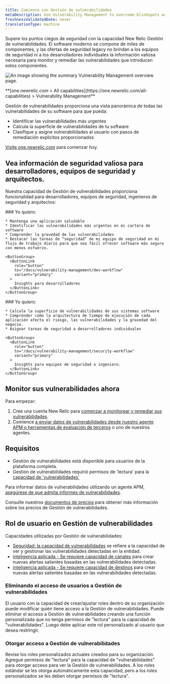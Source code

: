 ```yaml
---
title: Comience con Gestión de vulnerabilidades
metaDescription: Use Vulnerability Management to overcome blindspots and remediate vulnerabilities.
freshnessValidatedDate: never
translationType: machine
---
```



Supere los puntos ciegos de seguridad con la capacidad New Relic Gestión de vulnerabilidades. El software moderno se compone de miles de componentes, y las ofertas de seguridad legacy no brindan a los equipos de seguridad ni a los desarrolladores individuales la información valiosa necesaria para monitor y remediar las vulnerabilidades que introducen estos componentes.

<img
  title="Vulnerability Management overview"
  alt="An image showing the summary Vulnerability Management overview page."
  src={vmOverview}
/>

<figcaption>
  <DNT>
    **[one.newrelic.com > All capabilities](https://one.newrelic.com/all-capabilities) > Vulnerability Management**
  </DNT>
</figcaption>

Gestión de vulnerabilidades proporciona una vista panorámica de todas las vulnerabilidades de su software para que pueda:

* Identificar las vulnerabilidades más urgentes
* Calcula la superficie de vulnerabilidades de tu software
* Clasifique y asigne vulnerabilidades al usuario con pasos de remediación explícitos proporcionados

[Visite one.newrelic.com](https://one.newrelic.com/vulnerability-management) para comenzar hoy.

## Vea información de seguridad valiosa para desarrolladores, equipos de seguridad y arquitectos.

Nuestra capacidad de Gestión de vulnerabilidades proporciona funcionalidad para desarrolladores, equipos de seguridad, ingenieros de seguridad y arquitectos:

<SideBySide>
  <Side>
    ### Yo quiero:

    * Mantenga una aplicación saludable
    * Identificar las vulnerabilidades más urgentes en mi cartera de software
    * Comprender la gravedad de las vulnerabilidades
    * Destacar las tareas de “seguridad” de mi equipo de seguridad en mi flujo de trabajo diario para que sea fácil ofrecer software más seguro con menos esfuerzo.

    <ButtonGroup>
      <ButtonLink
        role="button"
        to="/docs/vulnerability-management/dev-workflow"
        variant="primary"
      >
        Insights para desarrolladores
      </ButtonLink>
    </ButtonGroup>
  </Side>

  <Side>
    ### Yo quiero:

    * Calcule la superficie de vulnerabilidades de sus sistemas software
    * Comprender cómo la arquitectura de tiempo de ejecución de cada aplicación afecta el riesgo, las vulnerabilidades y la gravedad del negocio.
    * Asignar tareas de seguridad a desarrolladores individuales

    <ButtonGroup>
      <ButtonLink
        role="button"
        to="/docs/vulnerability-management/security-workflow"
        variant="primary"
      >
        Insights para equipos de seguridad o ingeniero.
      </ButtonLink>
    </ButtonGroup>
  </Side>
</SideBySide>

## Monitor sus vulnerabilidades ahora

Para empezar:

1. Cree una cuenta New Relic para [comenzar a monitorear y remediar sus vulnerabilidades](https://one.newrelic.com/vulnerability-management).
2. Comience [a enviar datos de vulnerabilidades desde nuestro agente APM o herramientas de evaluación de terceros](/docs/vulnerability-management/integrations/intro) o uno de nuestros agentes.

## Requisitos

* Gestión de vulnerabilidades está disponible para usuarios de la plataforma completa.
* Gestión de vulnerabilidades requirió permisos de 'lectura' para la [capacidad de 'vulnerabilidades'](/docs/accounts/accounts-billing/new-relic-one-user-management/user-permissions/#security)

Para informar datos de vulnerabilidades utilizando un agente APM, [asegúrese de que admita informes de vulnerabilidades](/docs/vulnerability-management/integrations/intro/#apm-agents).

Consulte nuestros [documentos de precios](/docs/licenses/license-information/usage-plans/new-relic-one-usage-plan-descriptions/#list-price) para obtener más información sobre los precios de Gestión de vulnerabilidades.

## Rol de usuario en Gestión de vulnerabilidades

Capacidades utilizadas por Gestión de vulnerabilidades:

* [Seguridad: la capacidad de vulnerabilidades](/docs/accounts/accounts-billing/new-relic-one-user-management/user-permissions/#security) se refiere a la capacidad de ver y gestionar las vulnerabilidades detectadas en la entidad.
* [inteligencia aplicada - Se requiere capacidad de canales](/docs/accounts/accounts-billing/new-relic-one-user-management/user-permissions/#applied-intelligence) para crear nuevas alertas salientes basadas en las vulnerabilidades detectadas.
* [inteligencia aplicada - Se requiere capacidad de destinos](/docs/accounts/accounts-billing/new-relic-one-user-management/user-permissions/#applied-intelligence) para crear nuevas alertas salientes basadas en las vulnerabilidades detectadas.

### Eliminando el acceso de usuarios a Gestión de vulnerabilidades

El usuario con la capacidad de crear/ajustar roles dentro de su organización puede modificar quién tiene acceso a la Gestión de vulnerabilidades. Puede eliminar el acceso a Gestión de vulnerabilidades creando una función personalizada que no tenga permisos de "lectura" para la capacidad de "vulnerabilidades". Luego debe aplicar este rol personalizado al usuario que desea restringir.

### Otorgar acceso a Gestión de vulnerabilidades

Revise los roles personalizados actuales creados para su organización. Agregue permisos de "lectura" para la capacidad de "vulnerabilidades" para otorgar acceso para ver la Gestión de vulnerabilidades. A los roles estándar se les otorga automáticamente esta capacidad, pero a los roles personalizados se les deben otorgar permisos de "lectura".